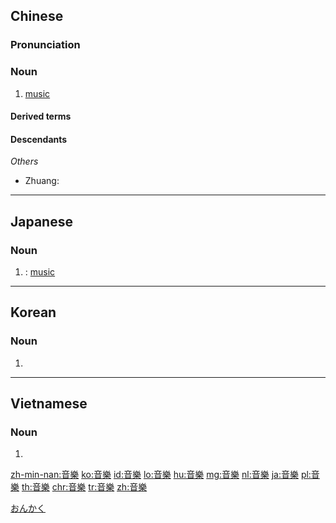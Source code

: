{{also|音乐|音楽}}
==Chinese==
{{zh-forms|s=音乐}}

===Pronunciation===
{{zh-pron
|m=yīnyuè
|c=jam1 ngok6
|c-t=yim1 ngok5
|h=pfs=yîm-ngo̍k
|md=ĭng-ngŏk
|mn=im-ga̍k
|w=1in hhiaq
|ma=y
|mc=1,2
|oc=1,1;2,3
|cat=n
}}

===Noun===
{{zh-noun}}

# {{lb|zh|countable|uncountable}} [[music]] {{zh-mw|首|段|曲}}
#: {{zh-x|聽 音樂|to listen to '''music'''}}
#: {{zh-x|放 音樂|to play '''music'''}}
#: {{zh-x|你 喜歡 什麼樣 的 音樂？|What kind of '''music''' do you like?}}

====Derived terms====
{{zh-der|背景音樂|電子音樂|古典音樂|爵士音樂|流行音樂|輕音樂|搖滾音樂|音樂茶座|音樂電視|音樂會|音樂家|音樂療法|音樂理論|音樂門鈴|音樂噴泉|音樂廳|音樂學|音樂院|樂器|重金屬音樂}}

====Descendants====
{{CJKV||s=音楽|おんがく|음악|âm nhạc}}
''Others''
* Zhuang: {{l|za|yinhyoz}}

{{zh-cat|Music|Beginning}}

----

==Japanese==
{{ja-kanjitab|おん|がく|yomi=on}}

===Noun===
{{ja-noun|おんがく|count=-|shin=音楽}}

# {{kyujitai spelling of|音楽}}: [[music]]

[[Category:ja:Music|おんかく]]

----

==Korean==
{{ko-hanjatab}}

===Noun===
{{ko-noun|hangeul=음악|rv=}}

# {{hanja form of|음악|[[music]]}}

----

==Vietnamese==
{{vi-hantutab}}

===Noun===
{{vi-hantu}}

# {{han tu form of|âm nhạc|[[music]]}}

[[zh-min-nan:音樂]]
[[ko:音樂]]
[[id:音樂]]
[[lo:音樂]]
[[hu:音樂]]
[[mg:音樂]]
[[nl:音樂]]
[[ja:音樂]]
[[pl:音樂]]
[[th:音樂]]
[[chr:音樂]]
[[tr:音樂]]
[[zh:音樂]]